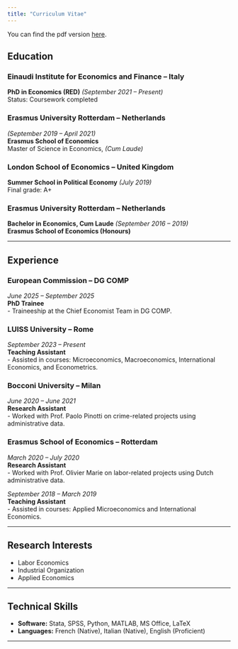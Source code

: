 ```yaml
---
title: "Curriculum Vitae"
---
```


You can find the pdf version [here](pdf/Pierre_Robiglio_CV.pdf).

## Education

### Einaudi Institute for Economics and Finance – Italy  
**PhD in Economics (RED)** *(September 2021 – Present)*  
Status: Coursework completed  

### Erasmus University Rotterdam – Netherlands  
*(September 2019 – April 2021)* </br>
**Erasmus School of Economics** </br>
Master of Science in Economics, *(Cum Laude)*

### London School of Economics – United Kingdom  
**Summer School in Political Economy** *(July 2019)*  
Final grade: A+  

### Erasmus University Rotterdam – Netherlands  
**Bachelor in Economics, Cum Laude** *(September 2016 – 2019)*  
**Erasmus School of Economics (Honours)**  

---

## Experience

### European Commission – DG COMP  
*June 2025 – September 2025*  
**PhD Trainee**  
- Traineeship at the Chief Economist Team in DG COMP.  

### LUISS University – Rome  
*September 2023 – Present*  
**Teaching Assistant**  
- Assisted in courses: Microeconomics, Macroeconomics, International Economics, and Econometrics.  

### Bocconi University – Milan  
*June 2020 – June 2021*  
**Research Assistant**  
- Worked with Prof. Paolo Pinotti on crime-related projects using administrative data.  

### Erasmus School of Economics – Rotterdam  
*March 2020 – July 2020*  
**Research Assistant**  
- Worked with Prof. Olivier Marie on labor-related projects using Dutch administrative data.  

*September 2018 – March 2019*  
**Teaching Assistant**  
- Assisted in courses: Applied Microeconomics and International Economics.  

---

## Research Interests

- Labor Economics  
- Industrial Organization  
- Applied Economics  

---

## Technical Skills

- **Software:** Stata, SPSS, Python, MATLAB, MS Office, LaTeX  
- **Languages:** French (Native), Italian (Native), English (Proficient)  

---